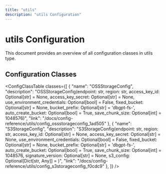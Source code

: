 ```yaml
---
title: "utils"
description: "utils Configuration"
---
```


# utils Configuration

This document provides an overview of all configuration classes in utils type.


## Configuration Classes

<ConfigClassTable classes={[
  {
    "name": "OSSStorageConfig",
    "description": "OSSStorageConfig(endpoint: str, region: str, access_key_id: Optional[str] = None, access_key_secret: Optional[str] = None, use_environment_credentials: Optional[bool] = False, fixed_bucket: Optional[str] = None, bucket_prefix: Optional[str] = 'dbgpt-fs-', auto_create_bucket: Optional[bool] = True, save_chunk_size: Optional[int] = 1048576)",
    "link": "/docs/config-reference/utils/config_ossstorageconfig_1ad505"
  },
  {
    "name": "S3StorageConfig",
    "description": "S3StorageConfig(endpoint: str, region: str, access_key_id: Optional[str] = None, access_key_secret: Optional[str] = None, use_environment_credentials: Optional[bool] = False, fixed_bucket: Optional[str] = None, bucket_prefix: Optional[str] = 'dbgpt-fs-', auto_create_bucket: Optional[bool] = True, save_chunk_size: Optional[int] = 1048576, signature_version: Optional[str] = None, s3_config: Optional[Dict[str, Any]] = <factory>)",
    "link": "/docs/config-reference/utils/config_s3storageconfig_f0cdc9"
  },
]} />

